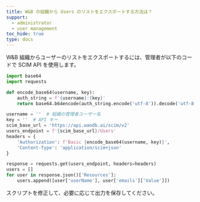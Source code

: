 ```yaml
---
title: W&B の組織から Users のリストをエクスポートする方法は？
support:
  - administrator
  - user management
toc_hide: true
type: docs
---
```

W&B 組織からユーザーのリストをエクスポートするには、管理者が以下のコードで SCIM API を使用します。

```python
import base64
import requests

def encode_base64(username, key):
    auth_string = f'{username}:{key}'
    return base64.b64encode(auth_string.encode('utf-8')).decode('utf-8')

username = ''  # 組織の管理者ユーザー名
key = ''  # API キー
scim_base_url = 'https://api.wandb.ai/scim/v2'
users_endpoint = f'{scim_base_url}/Users'
headers = {
    'Authorization': f'Basic {encode_base64(username, key)}',
    'Content-Type': 'application/scim+json'
}

response = requests.get(users_endpoint, headers=headers)
users = []
for user in response.json()['Resources']:
    users.append([user['userName'], user['emails']['Value']])
```

スクリプトを修正して、必要に応じて出力を保存してください。
